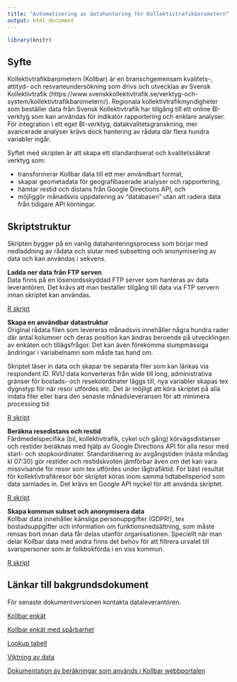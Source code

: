 ```yaml
---
title: "Automatisering av datahantering för Kollektivtrafikbarometern"
output: html_document
---
```


```r

library(knitr)

```

## Syfte  

Kollektivtrafikbarometern (Kollbar) är en branschgemensam kvalitets-, attityd- och resvaneundersökning som drivs och utvecklas av Svensk Kollektivtrafik (https://www.svenskkollektivtrafik.se/verktyg-och-system/kollektivtrafikbarometern/). Regionala kollektivtrafikmyndigheter som beställer data från Svensk Kollektivtrafik har tillgång till ett online BI-verktyg som kan användas för indikator rapportering och enklare analyser. För integration i ett eget BI-verktyg, datakvalitetsgranskning, mer avancerade analyser krävs dock hantering av rådata där flera hundra variabler ingår.

Syftet med skripten är att skapa ett standardiserat och kvalitetssäkrat verktyg som: 

* transformerar Kollbar data till ett mer användbart format,  
* skapar geometadata för geografibaserade analyser och rapportering,   
* hämtar restid och distans från Google Directions API, och
* möjliggör månadsvis uppdatering av "databasen" utan att radera data från tidigare API körningar.   


## Skriptstruktur  

Skripten bygger på en vanlig datahanteringsprocess som börjar med nedladdning av rådata och slutar med subsetting och anonymisering av data och kan användas i sekvens.  


**Ladda ner data från FTP serven**   
Data finns på en lösenordsskyddad FTP server som hanteras av data leverantören. Det krävs att man beställer tillgång till data via FTP servern innan skriptet kan användas.  

[R skript](https://github.com/bjornsh/kollektivtrafikbarometer/blob/master/ftp_download.R)  


**Skapa en användbar datastruktur**  
Original rådata filen som levereras månadsvis innehåller några hundra rader där antal kolumner och deras position kan ändras beroende på utvecklingen av enkäten och tillägsfrågor. Det kan även förekomma slumpmässiga ändringar i variabelnamn som måste tas hand om.  

Skriptet läser in data och skapar tre separata filer som kan länkas via respondent ID. RVU data konverteras från wide till long, administrativa gränser för bostads- och resekoordinater läggs till, nya variabler skapas tex dygnstyp för när resor utfördes etc. Det är möjligt att köra skriptet på alla indata filer eller bara den senaste månadsleveransen för att minimera processing tid.    

[R skript](https://github.com/bjornsh/kollektivtrafikbarometer/blob/master/create_attityd_rvu_person_fil.R)  


**Beräkna resedistans och restid**  
Färdmedelspecifika (bil, kollektivtrafik, cykel och gång) körvägsdistanser och restider beräknas med hjälp av Google Directions API för alla resor med start- och stopkoordinater. Standardisering av avgångstiden (nästa måndag kl 07:30) gör restider och restidskvoten jämförbar även om det kan vara missvisande för resor som tex utfördes under lågtrafiktid. För bäst resultat för kollektivtrafikresor bör skriptet köras inom samma tidtabellsperiod som data samlades in. Det krävs en Google API nyckel för att använda skriptet.   

[R skript](https://github.com/bjornsh/kollektivtrafikbarometer/blob/master/google_distance.R)  


**Skapa kommun subset och anonymisera data**  
Kollbar data innehåller känsliga personuppgifter (GDPR!), tex bostadsuppgifter och information om funktionsnedsättning, som måste rensas bort innan data får delas utanför organisationen. Speciellt när man delar Kollbar data med andra finns det behov för att filtrera urvalet till svarspersoner som är folkbokförda i en viss kommun.  

[R skript](https://github.com/bjornsh/kollektivtrafikbarometer/blob/master/filter_anonymise.R)


## Länkar till bakgrundsdokument  

För senaste dokumentversionen kontakta dataleverantören.  

[Kollbar enkät](https://github.com/bjornsh/kollektivtrafikbarometer/raw/master/docs/Enkat%20kollbar%202017.pdf)  

[Kollbar enkät med spårbarhet](https://github.com/bjornsh/kollektivtrafikbarometer/raw/master/docs/Kollbar%202020%20-%20Enk%C3%A4t%20med%20sp%C3%A5rbarhet.pdf)  

[Lookup tabell](https://github.com/bjornsh/kollektivtrafikbarometer/raw/master/docs/Variable%20information%20%2B%20Variable%20Values%202021-05-28.xlsx)  

[Viktning av data](https://github.com/bjornsh/kollektivtrafikbarometer/raw/master/docs/Viktning%20av%20data.pdf)

[Dokumentation av beräkningar som används i Kollbar webbportalen ](https://github.com/bjornsh/kollektivtrafikbarometer/raw/master/docs/Dokumentation%20av%20ber%C3%A4kningar.pdf)





